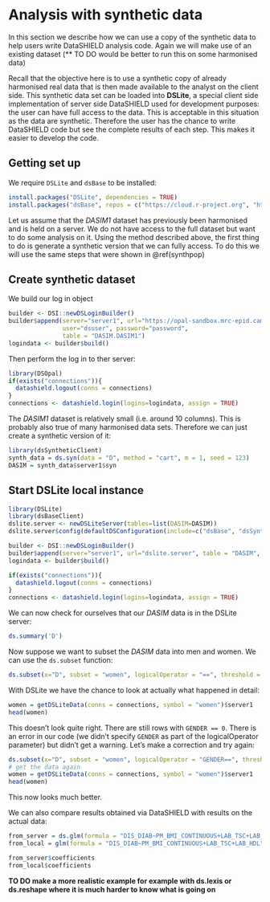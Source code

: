 # Analysis with synthetic data

In this section we describe how we can use a copy of the synthetic data to help users write DataSHIELD analysis code. Again we will make use of an existing dataset (** TO DO would be better to run this on some harmonised data)

Recall that the objective here is to use a synthetic copy of already harmonised real data that is then made available to the analyst on the client side. This synthetic data set can be loaded into **DSLite**, a special client side implementation of server side DataSHIELD used for development purposes: the user can have full access to the data. This is acceptable in this situation as the data are synthetic. Therefore the user has the chance to write DataSHIELD code but see the complete results of each step. This makes it easier to develop the code.

## Getting set up
We require `DSLite` and `dsBase` to be installed:
```r
install.packages("DSLite", dependencies = TRUE)
install.packages("dsBase", repos = c("https://cloud.r-project.org", "https://cran.obiba.org"), dependencies = TRUE)
```

Let us assume that the *DASIM1* dataset has previously been harmonised and is held on a server. We do not have access to the full dataset but want to do some analysis on it. Using the method described above, the first thing to do is generate a synthetic version that we can fully access. To do this we will use the same steps that were shown in \@ref(synthpop)

## Create synthetic dataset

We build our log in object

```r
builder <- DSI::newDSLoginBuilder()
builder$append(server="server1", url="https://opal-sandbox.mrc-epid.cam.ac.uk",
               user="dsuser", password="password", 
               table = "DASIM.DASIM1")
logindata <- builder$build()
```
Then perform the log in to ther server:
```r
library(DSOpal)
if(exists("connections")){
  datashield.logout(conns = connections)
}
connections <- datashield.login(logins=logindata, assign = TRUE)
```

The *DASIM1* dataset is relatively small (i.e. around 10 columns). This is probably also true of many harmonised data sets.
Therefore we can just create a synthetic version of it:

```r
library(dsSyntheticClient)
synth_data = ds.syn(data = "D", method = "cart", m = 1, seed = 123)
DASIM = synth_data$server1$syn
```

## Start DSLite local instance

```r
library(DSLite)
library(dsBaseClient)
dslite.server <- newDSLiteServer(tables=list(DASIM=DASIM))
dslite.server$config(defaultDSConfiguration(include=c("dsBase", "dsSynthetic")))

builder <- DSI::newDSLoginBuilder()
builder$append(server="server1", url="dslite.server", table = "DASIM", driver = "DSLiteDriver")
logindata <- builder$build()

if(exists("connections")){
  datashield.logout(conns = connections)
}
connections <- datashield.login(logins=logindata, assign = TRUE)
```

We can now check for ourselves that our *DASIM* data is in the DSLite server:

```r
ds.summary('D')
```

Now suppose we want to subset the *DASIM* data into men and women. We can use the `ds.subset` function:
```r
ds.subset(x="D", subset = "women", logicalOperator = "==", threshold = 1)
```
With DSLite we have the chance to look at actually what happened in detail:
```r
women = getDSLiteData(conns = connections, symbol = "women")$server1
head(women)
```
This doesn't look quite right. There are still rows with `GENDER == 0`. There is an error in our code (we didn't specify `GENDER` as part of the logicalOperator parameter) but didn't get a warning. Let's make a correction and try again:
```r
ds.subset(x="D", subset = "women", logicalOperator = "GENDER==", threshold = 1)
# get the data again
women = getDSLiteData(conns = connections, symbol = "women")$server1
head(women)
```
This now looks much better.

We can also compare results obtained via DataSHIELD with results on the actual data:

```r
from_server = ds.glm(formula = "DIS_DIAB~PM_BMI_CONTINUOUS+LAB_TSC+LAB_HDL", data = "women", family = "binomial")
from_local = glm(formula = "DIS_DIAB~PM_BMI_CONTINUOUS+LAB_TSC+LAB_HDL", data = women, family = "binomial")

from_server$coefficients
from_local$coefficients
```

**TO DO make a more realistic example for example with ds.lexis or ds.reshape where it is much harder to know what is going on**